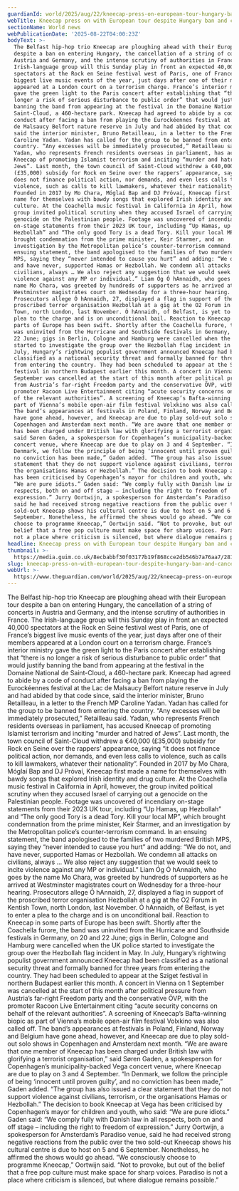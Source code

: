 ```yaml
---
guardianId: world/2025/aug/22/kneecap-press-on-european-tour-hungary-ban-cancelled-gigs
webTitle: Kneecap press on with European tour despite Hungary ban and cancelled gigs
sectionName: World news
webPublicationDate: '2025-08-22T04:00:23Z'
bodyText: >-
  The Belfast hip-hop trio Kneecap are ploughing ahead with their European tour
  despite a ban on entering Hungary, the cancellation of a string of concerts in
  Austria and Germany, and the intense scrutiny of authorities in France. The
  Irish-language group will this Sunday play in front an expected 40,000
  spectators at the Rock en Seine festival west of Paris, one of France’s
  biggest live music events of the year, just days after one of their members
  appeared at a London court on a terrorism charge. France’s interior ministry
  gave the green light to the Paris concert after establishing that “there is no
  longer a risk of serious disturbance to public order” that would justify
  banning the band from appearing at the festival in the Domaine National de
  Saint-Cloud, a 460-hectare park. Kneecap had agreed to abide by a code of
  conduct after facing a ban from playing the Eurockéennes festival at the Lac
  de Malsaucy Belfort nature reserve in July and had abided by that code since,
  said the interior minister, Bruno Retailleau, in a letter to the French MP
  Caroline Yadan. Yadan has called for the group to be banned from entering the
  country. “Any excesses will be immediately prosecuted,” Retailleau said.
  Yadan, who represents French residents overseas in parliament, has accused
  Kneecap of promoting Islamist terrorism and inciting “murder and hatred of
  Jews”. Last month, the town council of Saint-Cloud withdrew a €40,000
  (£35,000) subsidy for Rock en Seine over the rappers’ appearance, saying “it
  does not finance political action, nor demands, and even less calls to
  violence, such as calls to kill lawmakers, whatever their nationality”.
  Founded in 2017 by Mo Chara, Móglaí Bap and DJ Próvaí, Kneecap first made a
  name for themselves with bawdy songs that explored Irish identity and drug
  culture. At the Coachella music festival in California in April, however, the
  group invited political scrutiny when they accused Israel of carrying out a
  genocide on the Palestinian people. Footage was uncovered of incendiary
  on-stage statements from their 2023 UK tour, including “Up Hamas, up
  Hezbollah” and “The only good Tory is a dead Tory. Kill your local MP”, which
  brought condemnation from the prime minister, Keir Starmer, and an
  investigation by the Metropolitan police’s counter-terrorism command. In an
  ensuing statement, the band apologised to the families of two murdered British
  MPS, saying they “never intended to cause you hurt” and adding: “We do not,
  and have never, supported Hamas or Hezbollah. We condemn all attacks on
  civilians, always … We also reject any suggestion that we would seek to incite
  violence against any MP or individual.” Liam Óg Ó hAnnaidh, who goes by the
  name Mo Chara, was greeted by hundreds of supporters as he arrived at
  Westminster magistrates court on Wednesday for a three-hour hearing.
  Prosecutors allege Ó hAnnaidh, 27, displayed a flag in support of the
  proscribed terror organisation Hezbollah at a gig at the O2 Forum in Kentish
  Town, north London, last November. Ó hAnnaidh, of Belfast, is yet to enter a
  plea to the charge and is on unconditional bail. Reaction to Kneecap in some
  parts of Europe has been swift. Shortly after the Coachella furore, the band
  was uninvited from the Hurricane and Southside festivals in Germany, on 20 and
  22 June; gigs in Berlin, Cologne and Hamburg were cancelled when the UK police
  started to investigate the group over the Hezbollah flag incident in May. In
  July, Hungary’s rightwing populist government announced Kneecap had been
  classified as a national security threat and formally banned for three years
  from entering the country. They had been scheduled to appear at the Sziget
  festival in northern Budapest earlier this month. A concert in Vienna on 1
  September was cancelled at the start of this month after political pressure
  from Austria’s far-right Freedom party and the conservative ÖVP, with the
  promoter Racoon Live Entertainment citing “acute security concerns on behalf
  of the relevant authorities”. A screening of Kneecap’s Bafta-winning biopic as
  part of Vienna’s mobile open-air film festival Volxkino was also called off.
  The band’s appearances at festivals in Poland, Finland, Norway and Belgium
  have gone ahead, however, and Kneecap are due to play sold-out solo shows in
  Copenhagen and Amsterdam next month. “We are aware that one member of Kneecap
  has been charged under British law with glorifying a terrorist organisation,”
  said Søren Gaden, a spokesperson for Copenhagen’s municipality-backed Vega
  concert venue, where Kneecap are due to play on 3 and 4 September. “In
  Denmark, we follow the principle of being ‘innocent until proven guilty’, and
  no conviction has been made,” Gaden added. “The group has also issued a clear
  statement that they do not support violence against civilians, terrorism, or
  the organisations Hamas or Hezbollah.” The decision to book Kneecap at Vega
  has been criticised by Copenhagen’s mayor for children and youth, who said:
  “We are pure idiots.” Gaden said: “We comply fully with Danish law in all
  respects, both on and off stage – including the right to freedom of
  expression.” Jurry Oortwijn, a spokesperson for Amsterdam’s Paradiso venue,
  said he had received strong negative reactions from the public over the two
  sold-out Kneecap shows his cultural centre is due to host on 5 and 6
  September. Nonetheless, he affirmed the shows would go ahead. “We consciously
  choose to programme Kneecap,” Oortwijn said. “Not to provoke, but out of the
  belief that a free pop culture must make space for sharp voices. Paradiso is
  not a place where criticism is silenced, but where dialogue remains possible.”
headline: Kneecap press on with European tour despite Hungary ban and cancelled gigs
thumbnail: >-
  https://media.guim.co.uk/8ecbabbf30f03177b19f868cce2db546b7a76aa7/281_224_3377_2702/500.jpg
slug: kneecap-press-on-with-european-tour-despite-hungary-ban-and-cancelled-gigs
webUrl: >-
  https://www.theguardian.com/world/2025/aug/22/kneecap-press-on-european-tour-hungary-ban-cancelled-gigs
---
```

The Belfast hip-hop trio Kneecap are ploughing ahead with their European tour despite a ban on entering Hungary, the cancellation of a string of concerts in Austria and Germany, and the intense scrutiny of authorities in France. The Irish-language group will this Sunday play in front an expected 40,000 spectators at the Rock en Seine festival west of Paris, one of France’s biggest live music events of the year, just days after one of their members appeared at a London court on a terrorism charge. France’s interior ministry gave the green light to the Paris concert after establishing that “there is no longer a risk of serious disturbance to public order” that would justify banning the band from appearing at the festival in the Domaine National de Saint-Cloud, a 460-hectare park. Kneecap had agreed to abide by a code of conduct after facing a ban from playing the Eurockéennes festival at the Lac de Malsaucy Belfort nature reserve in July and had abided by that code since, said the interior minister, Bruno Retailleau, in a letter to the French MP Caroline Yadan. Yadan has called for the group to be banned from entering the country. “Any excesses will be immediately prosecuted,” Retailleau said. Yadan, who represents French residents overseas in parliament, has accused Kneecap of promoting Islamist terrorism and inciting “murder and hatred of Jews”. Last month, the town council of Saint-Cloud withdrew a €40,000 (£35,000) subsidy for Rock en Seine over the rappers’ appearance, saying “it does not finance political action, nor demands, and even less calls to violence, such as calls to kill lawmakers, whatever their nationality”. Founded in 2017 by Mo Chara, Móglaí Bap and DJ Próvaí, Kneecap first made a name for themselves with bawdy songs that explored Irish identity and drug culture. At the Coachella music festival in California in April, however, the group invited political scrutiny when they accused Israel of carrying out a genocide on the Palestinian people. Footage was uncovered of incendiary on-stage statements from their 2023 UK tour, including “Up Hamas, up Hezbollah” and “The only good Tory is a dead Tory. Kill your local MP”, which brought condemnation from the prime minister, Keir Starmer, and an investigation by the Metropolitan police’s counter-terrorism command. In an ensuing statement, the band apologised to the families of two murdered British MPS, saying they “never intended to cause you hurt” and adding: “We do not, and have never, supported Hamas or Hezbollah. We condemn all attacks on civilians, always … We also reject any suggestion that we would seek to incite violence against any MP or individual.” Liam Óg Ó hAnnaidh, who goes by the name Mo Chara, was greeted by hundreds of supporters as he arrived at Westminster magistrates court on Wednesday for a three-hour hearing. Prosecutors allege Ó hAnnaidh, 27, displayed a flag in support of the proscribed terror organisation Hezbollah at a gig at the O2 Forum in Kentish Town, north London, last November. Ó hAnnaidh, of Belfast, is yet to enter a plea to the charge and is on unconditional bail. Reaction to Kneecap in some parts of Europe has been swift. Shortly after the Coachella furore, the band was uninvited from the Hurricane and Southside festivals in Germany, on 20 and 22 June; gigs in Berlin, Cologne and Hamburg were cancelled when the UK police started to investigate the group over the Hezbollah flag incident in May. In July, Hungary’s rightwing populist government announced Kneecap had been classified as a national security threat and formally banned for three years from entering the country. They had been scheduled to appear at the Sziget festival in northern Budapest earlier this month. A concert in Vienna on 1 September was cancelled at the start of this month after political pressure from Austria’s far-right Freedom party and the conservative ÖVP, with the promoter Racoon Live Entertainment citing “acute security concerns on behalf of the relevant authorities”. A screening of Kneecap’s Bafta-winning biopic as part of Vienna’s mobile open-air film festival Volxkino was also called off. The band’s appearances at festivals in Poland, Finland, Norway and Belgium have gone ahead, however, and Kneecap are due to play sold-out solo shows in Copenhagen and Amsterdam next month. “We are aware that one member of Kneecap has been charged under British law with glorifying a terrorist organisation,” said Søren Gaden, a spokesperson for Copenhagen’s municipality-backed Vega concert venue, where Kneecap are due to play on 3 and 4 September. “In Denmark, we follow the principle of being ‘innocent until proven guilty’, and no conviction has been made,” Gaden added. “The group has also issued a clear statement that they do not support violence against civilians, terrorism, or the organisations Hamas or Hezbollah.” The decision to book Kneecap at Vega has been criticised by Copenhagen’s mayor for children and youth, who said: “We are pure idiots.” Gaden said: “We comply fully with Danish law in all respects, both on and off stage – including the right to freedom of expression.” Jurry Oortwijn, a spokesperson for Amsterdam’s Paradiso venue, said he had received strong negative reactions from the public over the two sold-out Kneecap shows his cultural centre is due to host on 5 and 6 September. Nonetheless, he affirmed the shows would go ahead. “We consciously choose to programme Kneecap,” Oortwijn said. “Not to provoke, but out of the belief that a free pop culture must make space for sharp voices. Paradiso is not a place where criticism is silenced, but where dialogue remains possible.”
